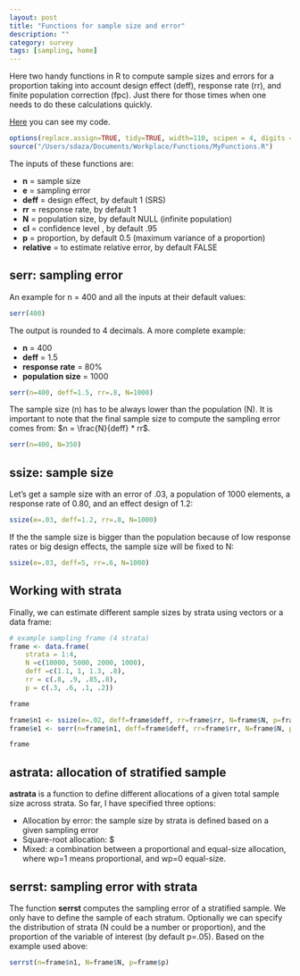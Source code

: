 ```yaml
---
layout: post
title: "Functions for sample size and error"
description: ""
category: survey
tags: [sampling, home]
---
```



Here two handy functions in R to compute sample sizes and errors for a proportion taking into account design effect (deff), response rate (rr), and finite population correction (fpc). Just there for those times when one needs to do these calculations quickly.

[Here](https://gist.github.com/sdaza/7896840) you can see my code.

```r
options(replace.assign=TRUE, tidy=TRUE, width=110, scipen = 4, digits = 3)
source("/Users/sdaza/Documents/Workplace/Functions/MyFunctions.R")
```


The inputs of these functions are:

- **n** = sample size
- **e** = sampling error
- **deff** = design effect, by default 1 (SRS)
- **rr** = response rate, by default 1
- **N** = population size, by default NULL (infinite population)
- **cl** = confidence level , by default .95
- **p** = proportion, by default 0.5 (maximum variance of a proportion)
- **relative** = to estimate relative error, by default FALSE

## serr: sampling error

An example for n = 400 and all the inputs at their default values:

```r
serr(400)
```

The output is rounded to 4 decimals. A more complete example:

- **n** = 400
- **deff** = 1.5
- **response rate** = 80%
- **population size** = 1000

```r
serr(n=400, deff=1.5, rr=.8, N=1000)
```

The sample size (n) has to be always lower than the population (N).  It is important to note that the final sample size to compute the sampling error comes from: $n = \frac{N}{deff} * rr$.

```r
serr(n=400, N=350)
```

## ssize: sample size

Let's get a sample size with an error of .03, a population of 1000 elements, a response rate of 0.80, and an effect design of 1.2:

```r
ssize(e=.03, deff=1.2, rr=.8, N=1000)
```

If the the sample size is bigger than the population because of low response rates or big design effects, the sample size will be fixed to N:

```r
ssize(e=.03, deff=5, rr=.6, N=1000)
```

## Working with strata

Finally, we can estimate different sample sizes by strata using vectors or a data frame:

```r
# example sampling frame (4 strata)
frame <- data.frame(
	strata = 1:4,
	N =c(10000, 5000, 2000, 1000),
	deff =c(1.1, 1, 1.3, .8),
	rr = c(.8, .9, .85,.8),
	p = c(.3, .6, .1, .2))
```

```r
frame
```

```r
frame$n1 <- ssize(e=.02, deff=frame$deff, rr=frame$rr, N=frame$N, p=frame$p)
frame$e1 <- serr(n=frame$n1, deff=frame$deff, rr=frame$rr, N=frame$N, p=frame$p)
```

```r
frame
```


## astrata: allocation of stratified sample

**astrata** is a function to define different allocations of a given total sample size across strata. So far, I have specified three options:

- Allocation by error: the sample size by strata is defined based on a given sampling error
- Square-root allocation: $\frac{sqrt(N)}{sum(sqrt(N)}
- Mixed: a combination between a proportional and equal-size allocation, where wp=1 means proportional, and wp=0 equal-size.


## serrst: sampling error with strata

The function **serrst** computes the sampling error of a stratified sample. We only have to define the sample of each stratum. Optionally we can specify the distribution of strata (N could be a number or proportion), and the proportion of the variable of interest (by default p=.05). Based on the example used above:

```r
serrst(n=frame$n1, N=frame$N, p=frame$p)
```



